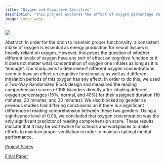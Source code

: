 ```yaml
---
title: "Oxygen and Cognitive Abilities"
description: "This project explores the effect of oxygen percentage on reading comprehension"
image: Lungs.webp
---
```


![](Lungs.webp)

Abstract: In order for the brain to maintain proper functionality, a consistent intake of oxygen is essential as energy production for neural tissues is heavily reliant on oxygen. However, this poses the question of whether different levels of oxygen have any sort of effect on cognitive function or if it does not matter what concentration of oxygen one inhales as long as it is “enough”. Our study aims to determine if different oxygen concentrations seem to have an effect on cognitive functionality as well as if different inhalation periods of this oxygen has any effect. In order to do this, we used a Two-Way Randomized Block design and measured the reading comprehension scores of 198 Islanders directly after inhaling different oxygen percentages (15%, normal, and 40%) for their assigned duration (10 minutes, 20 minutes, and 30 minutes). We also blocked by gender as previous studies had differing conclusions on if there is a significant difference in reading comprehension between these two genders. Using a significance level of 0.05, we concluded that oxygen concentration was the only significant predictor of reading comprehension score. These results indicate that it may be worthwhile for schools and workplaces to make efforts to maintain proper ventilation in order to maintain optimal mental performance.

[Project Slides](/Stats_101B_Final_Project_Presentation.pdf)

[Final Paper](\Stats_101B_Final_Paper.pdf)
